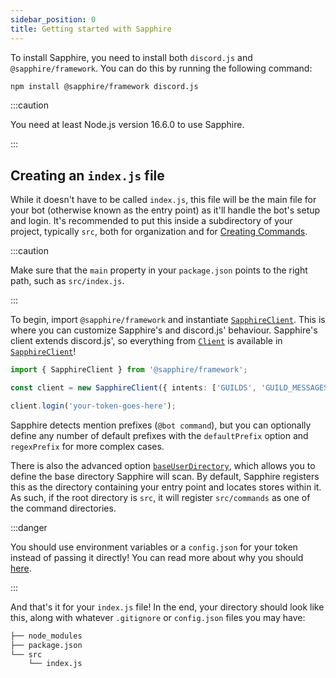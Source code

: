 ```yaml
---
sidebar_position: 0
title: Getting started with Sapphire
---
```


To install Sapphire, you need to install both `discord.js` and `@sapphire/framework`. You can do this by running the
following command:

```bash npm2yarn2pnpm
npm install @sapphire/framework discord.js
```

:::caution

You need at least Node.js version 16.6.0 to use Sapphire.

:::

## Creating an `index.js` file

While it doesn't have to be called `index.js`, this file will be the main file for your bot (otherwise known as the
entry point) as it'll handle the bot's setup and login. It's recommended to put this inside a subdirectory of your
project, typically `src`, both for organization and for [Creating Commands](creating-a-basic-command).

:::caution

Make sure that the `main` property in your `package.json` points to the right path, such as `src/index.js`.

:::

To begin, import `@sapphire/framework` and instantiate [`SapphireClient`][sapphire]. This is where you can customize
Sapphire's and discord.js' behaviour. Sapphire's client extends discord.js', so everything from [`Client`][djs-client]
is available in [`SapphireClient`][sapphire]!

```typescript ts2esm2cjs|{3}|{3}
import { SapphireClient } from '@sapphire/framework';

const client = new SapphireClient({ intents: ['GUILDS', 'GUILD_MESSAGES'] });

client.login('your-token-goes-here');
```

Sapphire detects mention prefixes (`@bot command`), but you can optionally define any number of default prefixes with
the `defaultPrefix` option and `regexPrefix` for more complex cases.

There is also the advanced option [`baseUserDirectory`][baseuserdirectory], which allows you to define the base
directory Sapphire will scan. By default, Sapphire registers this as the directory containing your entry point and
locates stores within it. As such, if the root directory is `src`, it will register `src/commands` as one of the command
directories.

:::danger

You should use environment variables or a `config.json` for your token instead of passing it directly! You can read more
about why you should [here][securing-your-token].

:::

And that's it for your `index.js` file! In the end, your directory should look like this, along with whatever
`.gitignore` or `config.json` files you may have:

```bash {4}
├── node_modules
├── package.json
└── src
    └── index.js
```

[sapphire]: ../../Documentation/api-framework/classes/SapphireClient
[djs-client]: https://discord.js.org/#/docs/main/stable/class/Client
[baseuserdirectory]: ../../Documentation/api-framework/interfaces/SapphireClientOptions#baseuserdirectory
[securing-your-token]: https://discordjs.guide/preparations/setting-up-a-bot-application.html#your-token
